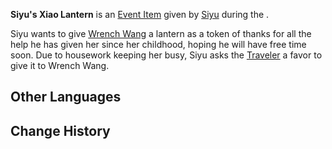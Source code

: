 {{Item Infobox
|id           = 100729
|image        = Item Xiao Lantern.png
|type         = Quest Items
|group        = Event Items
|description  = A [[Xiao Lantern]] given to [[Wrench Wang]] by [[Siyu]] as a gift.
|source1      = Given during [[Lantern Rite Tales/Hammer and Wrench|Hammer and Wrench]]
|event        = Lantern Rite Tales
|related_type = Variant
|related_item = Xiao Lantern
}}
'''Siyu's Xiao Lantern''' is an [[Event Item]] given by [[Siyu]] during the {{Quest|Hammer and Wrench}}.

Siyu wants to give [[Wrench Wang]] a lantern as a token of thanks for all the help he has given her since her childhood, hoping he will have free time soon. Due to housework keeping her busy, Siyu asks the [[Traveler]] a favor to give it to Wrench Wang.

==Other Languages==
{{Other Languages
|default_hidden = 1
|en      = Siyu's Xiao Lantern
|zhs     = 思妤的霄灯
|zhs_rm  = Sīyú de Xiāodēng
|zht     = 思妤的霄燈
|zht_rm  = Sīyú de Xiāodēng
|ja      = 思妤の霄灯
|ja_rm   = Shiyo no Shoutou{{Assumed}}
|ko      = 사여의 소등
|ko_rm   = Sayeo-ui Sodeung
|es      = Linterna celeste de Siyu
|fr      = Lanterne céleste de Sishu
|ru      = Небесный фонарь Сы Юй
|th      = โคม Xiao ของ Siyu
|th_rm   = Khom Xiao khong Siyu
|vi      = Đèn Tiêu Của Siyu
|de      = Siyus Laterne
|id      = Lentera Xiao Milik Siyu
|pt      = Lanterna Celeste de Siyu
|tr      = Siyu'nun Xiao Feneri
|it      = Lanterna Xiao di Siyu
}}

==Change History==
{{Change History|1.3}}
